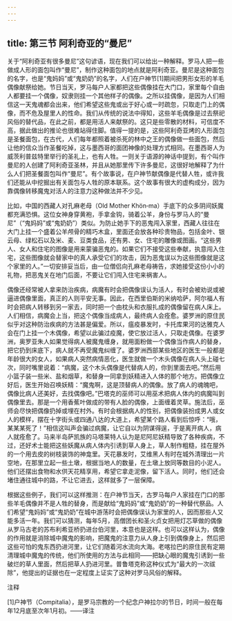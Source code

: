 ```yaml
---
---
---
```

title: 第三节 阿利奇亚的“曼尼”
---




关于“阿利奇亚有很多曼尼”这句谚语，现在我们可以给出一种解释。罗马人把一些做成人形的面包叫作“曼尼”，制作这种面包的地点就是阿利奇亚。曼尼是这种面包的名字，也是“鬼妈妈”或“鬼奶奶”的名字，人们在户神节[1]期间把男形女形的羊毛偶像献祭给她。节日当天，罗马每户人家都把这些偶像挂在大门口，家里每个自由人都要挂一个偶像，奴隶则挂一个其他样子的偶像。之所以挂偶像，是因为人们相信这一天鬼魂都会出来，他们希望这些鬼或出于好心或一时疏忽，只取走门上的偶像，而不危及屋里人的性命。我们从传统的说法中得知，这些羊毛偶像是过去祭祀风俗的替代品，在此之前，都是用活人来献祭的。这只是些零散的材料，可信度不高，据此做出的推论也很难站得住脚。值得一提的是，这些阿利奇亚烤的人形面包是圣餐面包，在古代，人们每年都照着被杀死的林中之王的偶像做一些面包，然后让他的信众当作圣餐吃掉，这与墨西哥的面团神像的处理方式相同。在墨西哥人为威茨利普兹特里举行的圣礼上，也有人牲。一则关于语源的神话中提到，有个叫作曼尼的人创建了阿利奇亚圣林，并且从她那里传下许多曼尼，这很好地解释了为什么人们把圣餐面包叫作“曼尼”。有个故事说，在户神节献偶像是代替人牲，或许我们还能从中挖掘出有关面包与人牲的原本联系。这个故事有很大的虚构成分，因为靠偶像转移魔鬼对活人的注意力这种做法并不少见。

比如，中国的西藏人对孔麻老母（Old Mother Khön‐ma）手底下的众多阴间妖魔都充满恐惧。这位女神身穿黄袍，手拿金钩，骑着公羊，身份与罗马人的“曼尼”（“鬼妈妈”或“鬼奶奶”）类似。为防止她手下的恶鬼闯入家里，西藏人往往在大门上挂一个盛着公羊颅骨的精巧木盒，里面还会放各种珍贵物品，包括金叶、银云母、绿松石以及米、麦、豆类食品，还有男、女、住宅的雕像或图画。“这些男人、女人和住宅的图像是用来蒙骗恶鬼的。如果它们不接受这些奉献，执意闯入住宅，这些图像就会替家中的真人承受它们的攻击，因为恶鬼误以为这些图像就是这个家里的人。”一切安排妥当后，由一位僧侣向孔麻老母祷告，求她接受这份小小的礼物，把恶鬼关在地门后面，不要让它们闯入住宅来祸害人。

偶像还经常被人拿来防治疾病，病魔有时会把偶像误认为活人，有时会被劝说或被逼进偶像里面，真正的人则平安无事。因此，在西里伯斯的米纳哈萨，阿尔福人有时会把病人转移到另一家去，同时把一个由枕头和衣服扎成的偶像留在病人床上。人们相信，病魔会上当，把这个偶像当成病人，最终病人会痊愈。婆罗洲的原住民似乎对这种防治疾病的方法甚是偏爱。所以，瘟疫暴发时，卡托库果河的达雅克人会在门上挂一个木偶像，希望以此骗过疫魔，使它放过活人，只取走偶像。在婆罗洲，奥罗亚朱人如果觉得病人被魔鬼缠身，就用面粉做一个偶像当作病人的替身，把它扔到床底下，病人就不再受魔鬼纠缠了。婆罗洲西部某些地区的医生一般都是年龄很大的女人，如果病人突然病情恶化，医生就做一个木头偶像在病人头上碰七次，同时嘴里说着：“病魔，这个木头偶像是代替病人的，你到里面去吧。”然后用小篮子装一些米、盐和烟草，和替身一同拿到妖精进入人体的那个地方。把偶像立好后，医生开始召唤妖精：“魔鬼啊，这是顶替病人的偶像。放了病人的魂魄吧，偶像比病人还美好，去找偶像吧。”巴塔克的巫师可以用巫术把病人体内的病魔叫到偶像里去。那是一个用香蕉叶做成的带有人脸的偶像，上面缠着灵草。施法后，巫师会尽快把偶像扔掉或埋在村外。有时会根据病人的性别，把偶像装扮成男人或女人的模样，摆在十字街头或四通八达的大道上，希望某个路人看到后惊呼：“哦，某某某死了！”相信这叫声会骗过病魔，让它自以为阴谋得逞，于是离开病人，病人就痊愈了。马来半岛萨凯族的马塔莱特人认为是尼阿尼妖精导致了各种疾病，不过，还好术士能把这些妖魔从病人体内引诱到草人身上，草人制作粗糙，挂在屋外的一个用去皮的树枝装饰的神龛里。天花暴发时，艾维黑人有时在城外清理出一片空地，在那里立起一些土墩，根据当地人的数量，在土墩上放同等数目的小泥人。他们还摆出食物和水供天花精享用，希望它拿走泥像，留下活人。同时，他们还会堵住通往城中的路，不让它进去，这样就多了一层保障。

根据这些例子，我们可以这样推测：在户神节当天，古罗马每户人家挂在门口的那些羊毛偶像并不是人牲的替身，而是献给“鬼妈妈”或“鬼奶奶”的一种替代祭品。人们希望“鬼妈妈”或“鬼奶奶”在城中游荡时会把偶像误认为家里的人，因而那些人又能多活一年。我们可以猜测，每年5月，高僧团长和圣火贞女把用灯芯草做的偶像从罗马古老的苏布利希亚桥扔进台伯河里，本意也是这样。也可以这样认为，偶像的作用就是消除城中魔鬼的影响，把魔鬼的注意力从人身上引到偶像身上，然后把这些可怕的鬼东西扔进河里，让它们随着河水流向大海。老喀拉巴的原住民有定期清理城中魔鬼的传统，他们所使用的方法与此相同——把缺心眼的魔鬼引诱到一些破烂的草人里面，然后把草人扔进河里。普鲁塔克称这种仪式为“最大的一次祓除”，他提出的证据也在一定程度上证实了这种对罗马风俗的解释。

注释

[1]户神节（Compitalia），是罗马宗教的一个纪念户神拉尔的节日，时间一般在每年12月底至次年1月初。——译注